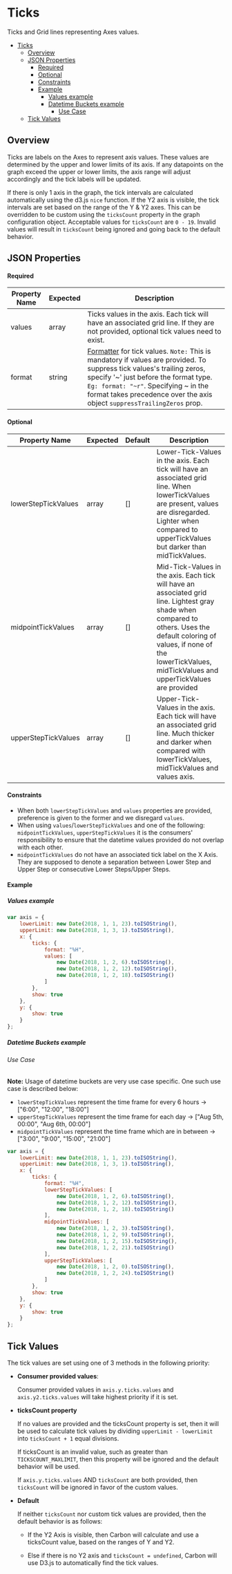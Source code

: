 # Ticks

Ticks and Grid lines representing Axes values.

-   [Ticks](#ticks)
    -   [Overview](#overview)
    -   [JSON Properties](#json-properties)
        -   [Required](#required)
        -   [Optional](#optional)
        -   [Constraints](#constraints)
        -   [Example](#example)
            -   [Values example](#values-example)
            -   [Datetime Buckets example](#datetime-buckets-example)
                -   [Use Case](#use-case)
    -   [Tick Values](#tick-values)

## Overview

Ticks are labels on the Axes to represent axis values. These values are determined by the upper and lower limits of its axis. If any datapoints on the graph exceed the upper or lower limits, the axis range will adjust accordingly and the tick labels will be updated.

If there is only 1 axis in the graph, the tick intervals are calculated automatically using the d3.js `nice` function. If the Y2 axis is visible, the tick intervals are set based on the range of the Y & Y2 axes. This can be overridden to be custom using the `ticksCount` property in the graph configuration object. Acceptable values for `ticksCount` are `0 - 19`. Invalid values will result in `ticksCount` being ignored and going back to the default behavior.

## JSON Properties

#### Required

| Property Name | Expected | Description                                                                                                                                                                                                                                                                                                                                              |
| ------------- | -------- | -------------------------------------------------------------------------------------------------------------------------------------------------------------------------------------------------------------------------------------------------------------------------------------------------------------------------------------------------------- |
| values        | array    | Ticks values in the axis. Each tick will have an associated grid line. If they are not provided, optional tick values need to exist.                                                                                                                                                                                                                     |
| format        | string   | [Formatter](https://github.com/d3/d3-time-format/blob/master/README.md#locales) for tick values. `Note:` This is mandatory if values are provided. To suppress tick values's trailing zeros, specify '~' just before the format type. `Eg: format: "~r"`. Specifying ~ in the format takes precedence over the axis object `suppressTrailingZeros` prop. |

#### Optional

| Property Name       | Expected | Default | Description                                                                                                                                                                                                                            |
| ------------------- | -------- | ------- | -------------------------------------------------------------------------------------------------------------------------------------------------------------------------------------------------------------------------------------- |
| lowerStepTickValues | array    | []      | Lower-Tick-Values in the axis. Each tick will have an associated grid line. When lowerTickValues are present, values are disregarded. Lighter when compared to upperTickValues but darker than midTickValues.                                                       |
| midpointTickValues  | array    | []      | Mid-Tick-Values in the axis. Each tick will have an associated grid line. Lightest gray shade when compared to others. Uses the default coloring of values, if none of the lowerTickValues, midTickValues and upperTickValues are provided |
| upperStepTickValues | array    | []      | Upper-Tick-Values in the axis. Each tick will have an associated grid line. Much thicker and darker when compared with lowerTickValues, midTickValues and values axis.                                                                 |

#### Constraints

-   When both `lowerStepTickValues` and `values` properties are provided, preference is given to the former and we disregard `values`.
-   When using `values`/`lowerStepTickValues` and one of the following: `midpointTickValues`, `upperStepTickValues` it is the consumers' responsibility to ensure that the datetime values provided do not overlap with each other.
-   `midpointTickValues` do not have an associated tick label on the X Axis. They are supposed to denote a separation between Lower Step and Upper Step or consecutive Lower Steps/Upper Steps.

#### Example

##### Values example

```javascript
var axis = {
    lowerLimit: new Date(2018, 1, 1, 23).toISOString(),
    upperLimit: new Date(2018, 1, 3, 1).toISOString(),
    x: {
        ticks: {
            format: "%H",
            values: [
                new Date(2018, 1, 2, 6).toISOString(),
                new Date(2018, 1, 2, 12).toISOString(),
                new Date(2018, 1, 2, 18).toISOString()
            ]
        },
        show: true
    },
    y: {
        show: true
    }
};
```

##### Datetime Buckets example

###### Use Case

**Note:** Usage of datetime buckets are very use case specific. One such use case is described below:

-   `lowerStepTickValues` represent the time frame for every 6 hours -> ["6:00", "12:00", "18:00"]
-   `upperStepTickValues` represent the time frame for each day -> ["Aug 5th, 00:00", "Aug 6th, 00:00"]
-   `midpointTickValues` represent the time frame which are in between -> ["3:00", "9:00", "15:00", "21:00"]

```javascript
var axis = {
    lowerLimit: new Date(2018, 1, 1, 23).toISOString(),
    upperLimit: new Date(2018, 1, 3, 1).toISOString(),
    x: {
        ticks: {
            format: "%H",
            lowerStepTickValues: [
                new Date(2018, 1, 2, 6).toISOString(),
                new Date(2018, 1, 2, 12).toISOString(),
                new Date(2018, 1, 2, 18).toISOString()
            ],
            midpointTickValues: [
                new Date(2018, 1, 2, 3).toISOString(),
                new Date(2018, 1, 2, 9).toISOString(),
                new Date(2018, 1, 2, 15).toISOString(),
                new Date(2018, 1, 2, 21).toISOString()
            ],
            upperStepTickValues: [
                new Date(2018, 1, 2, 0).toISOString(),
                new Date(2018, 1, 2, 24).toISOString()
            ]
        },
        show: true
    },
    y: {
        show: true
    }
};
```

## Tick Values

The tick values are set using one of 3 methods in the following priority:

-   **Consumer provided values**:

    Consumer provided values in `axis.y.ticks.values` and `axis.y2.ticks.values` will take highest priority if it is set.

-   **ticksCount property**

    If no values are provided and the ticksCount property is set, then it will be used to calculate tick values by dividing `upperLimit - lowerLimit` into `ticksCount + 1` equal divisions.

    If ticksCount is an invalid value, such as greater than `TICKSCOUNT_MAXLIMIT`, then this property will be ignored and the default behavior will be used.

    If `axis.y.ticks.values` AND `ticksCount` are both provided, then `ticksCount` will be ignored in favor of the custom values.

-   **Default**

     If neither `ticksCount` nor custom tick values are provided, then the default behavior is as follows:
    
    - If the Y2 Axis is visible, then Carbon will calculate and use a ticksCount value, based on the ranges of Y and Y2.

    - Else if there is no Y2 axis and `ticksCount = undefined`, Carbon will use D3.js to automatically find the tick values.
